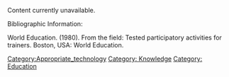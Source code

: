 Content currently unavailable.

Bibliographic Information: 

World Education. (1980). From the field: Tested participatory activities for trainers. Boston, USA: World Education.

[[Category:Appropriate_technology]]
[[Category: Knowledge]]
[[Category: Education]]